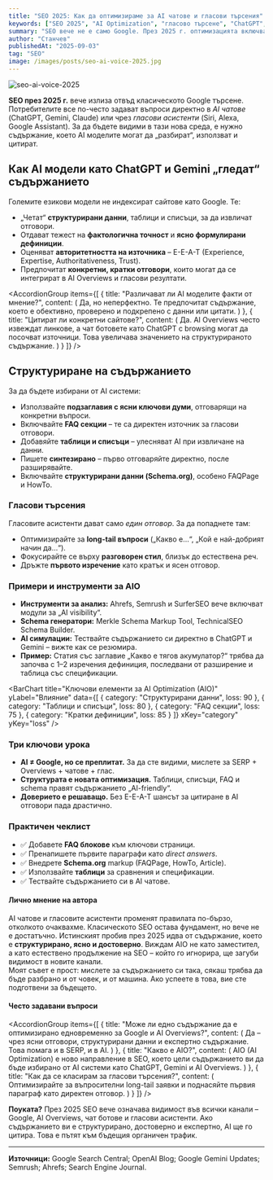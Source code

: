```yaml
---
title: "SEO 2025: Как да оптимизираме за AI чатове и гласови търсения"
keywords: ["SEO 2025", "AI Optimization", "гласово търсене", "ChatGPT", "Gemini", "AIO", "AI Overviews", "структурирано съдържание", "search intent", SEO оптимизация 2025, оптимизация за изкуствен интелект, гласово търсене, AI чатове, онлайн видимост]
summary: "SEO вече не е само Google. През 2025 г. оптимизацията включва AI чатове, гласови асистенти и AI Overviews. Как да структурираме съдържание, което тези системи използват и цитира?"
author: "Станчев"
publishedAt: "2025-09-03"
tag: "SEO"
image: /images/posts/seo-ai-voice-2025.jpg
---
```


![seo-ai-voice-2025](/images/posts/seo-ai-voice-2025.jpg)

<strong>SEO през 2025 г.</strong> вече излиза отвъд класическото Google търсене. Потребителите все по-често задават въпроси директно в <em>AI чатове</em> (ChatGPT, Gemini, Claude) или чрез <em>гласови асистенти</em> (Siri, Alexa, Google Assistant). За да бъдете видими в тази нова среда, е нужно съдържание, което AI моделите могат да „разбират“, използват и цитират.

<Feedback
  title="Важно"
  description="AIO – AI Optimization – става задължителна част от SEO стратегията. Ако през 2015 мислехме за keywords, през 2025 мислим за структурираност, фактическа точност и полезност."
/>

<h2 id="ai-modeli">Как AI модели като ChatGPT и Gemini „гледат“ съдържанието</h2>

Големите езикови модели не индексират сайтове като Google. Те:
- „Четат“ <strong>структурирани данни</strong>, таблици и списъци, за да извличат отговори.  
- Отдават тежест на <strong>фактологична точност</strong> и <strong>ясно формулирани дефиниции</strong>.  
- Оценяват <strong>авторитетността на източника</strong> – E-E-A-T (Experience, Expertise, Authoritativeness, Trust).  
- Предпочитат <strong>конкретни, кратки отговори</strong>, които могат да се интегрират в AI Overviews и гласови резултати.  

<AccordionGroup
  items={[
    {
      title: "Различават ли AI моделите факти от мнение?",
      content: (
        <Text onBackground="neutral-weak">
          Да, но неперфектно. Те предпочитат съдържание, което е обективно, проверено и подкрепено с данни или цитати.
        </Text>
      )
    },
    {
      title: "Цитират ли конкретни сайтове?",
      content: (
        <Text onBackground="neutral-weak">
          Да. AI Overviews често извеждат линкове, а чат ботовете като ChatGPT с browsing могат да посочват източници. Това увеличава значението на структурираното съдържание.
        </Text>
      )
    }
  ]}
/>

<h2 id="struktura">Структуриране на съдържанието</h2>

За да бъдете избирани от AI системи:
- Използвайте <strong>подзаглавия с ясни ключови думи</strong>, отговарящи на конкретни въпроси.  
- Включвайте <strong>FAQ секции</strong> – те са директен източник за гласови отговори.  
- Добавяйте <strong>таблици и списъци</strong> – улесняват AI при извличане на данни.  
- Пишете <strong>синтезирано</strong> – първо отговаряйте директно, после разширявайте.  
- Включвайте <strong>структурирани данни (Schema.org)</strong>, особено FAQPage и HowTo.  

<h3 id="voice">Гласови търсения</h3>

Гласовите асистенти дават само <em>един отговор</em>. За да попаднете там:
- Оптимизирайте за <strong>long-tail въпроси</strong> („Какво е…“, „Кой е най-добрият начин да…“).  
- Фокусирайте се върху <strong>разговорен стил</strong>, близък до естествена реч.  
- Дръжте <strong>първото изречение</strong> като кратък и ясен отговор.  

<h3 id="primeri">Примери и инструменти за AIO</h3>

- <strong>Инструменти за анализ:</strong> Ahrefs, Semrush и SurferSEO вече включват модули за „AI visibility“.  
- <strong>Schema генератори:</strong> Merkle Schema Markup Tool, TechnicalSEO Schema Builder.  
- <strong>AI симулации:</strong> Тествайте съдържанието си директно в ChatGPT и Gemini – вижте как се резюмира.  
- <strong>Пример:</strong> Статия със заглавие „Какво е тягов акумулатор?“ трябва да започва с 1–2 изречения дефиниция, последвани от разширение и таблица със спецификации.  

<BarChart
  title="Ключови елементи за AI Optimization (AIO)"
  yLabel="Влияние"
  data={[
    { category: "Структурирани данни", loss: 90 },
    { category: "Таблици и списъци", loss: 80 },
    { category: "FAQ секции", loss: 75 },
    { category: "Кратки дефиниции", loss: 85 }
  ]}
  xKey="category"
  yKey="loss"
/>

<h3 id="uroci">Три ключови урока</h3>

- <strong>AI ≠ Google, но се преплитат.</strong> За да сте видими, мислете за SERP + Overviews + чатове + глас.  
- <strong>Структурата е новата оптимизация.</strong> Таблици, списъци, FAQ и schema правят съдържанието „AI-friendly“.  
- <strong>Доверието е решаващо.</strong> Без E-E-A-T шансът за цитиране в AI отговори пада драстично.  

<h3 id="checklist">Практичен чеклист</h3>

- ✅ Добавете <strong>FAQ блокове</strong> към ключови страници.  
- ✅ Пренапишете първите параграфи като <em>direct answers</em>.  
- ✅ Внедрете <strong>Schema.org</strong> markup (FAQPage, HowTo, Article).  
- ✅ Използвайте <strong>таблици</strong> за сравнения и спецификации.  
- ✅ Тествайте съдържанието си в AI чатове.

<h4 id="lichno-mnenie">Лично мнение на автора</h4>

AI чатове и гласовите асистенти променят правилата по-бързо, отколкото очаквахме. 
Класическото SEO остава фундамент, но вече не е достатъчно. 
Истинският пробив през 2025 идва от съдържание, което е <strong>структурирано, ясно и достоверно</strong>. 
Виждам AIO не като заместител, а като естествено продължение на SEO – 
който го игнорира, ще загуби видимост в новите канали.  
Моят съвет е прост: мислете за съдържанието си така, сякаш трябва да бъде разбрано и от човек, и от машина. 
Ако успеете в това, вие сте подготвени за бъдещето.
  

<h4 id="faq">Често задавани въпроси</h4>

<AccordionGroup
  items={[
    {
      title: "Може ли едно съдържание да е оптимизирано едновременно за Google и AI Overviews?",
      content: (
        <Text onBackground="neutral-weak">
          Да – чрез ясни отговори, структурирани данни и експертно съдържание. Това помага и в SERP, и в AI.
        </Text>
      )
    },
    {
      title: "Какво е AIO?",
      content: (
        <Text onBackground="neutral-weak">
          AIO (AI Optimization) е ново направление в SEO, което цели съдържанието ви да бъде избирано от AI системи като ChatGPT, Gemini и AI Overviews.
        </Text>
      )
    },
    {
      title: "Как да се класирам за гласови търсения?",
      content: (
        <Text onBackground="neutral-weak">
          Оптимизирайте за въпросителни long-tail заявки и поднасяйте първия параграф като директен отговор.
        </Text>
      )
    }
  ]}
/>

<p><strong>Поуката?</strong> През 2025 SEO вече означава видимост във всички канали – Google, AI Overviews, чат ботове и гласови асистенти. Ако съдържанието ви е структурирано, достоверно и експертно, AI ще го цитира. Това е пътят към бъдещия органичен трафик.</p>

<hr />

<strong>Източници:</strong> Google Search Central; OpenAI Blog; Google Gemini Updates; Semrush; Ahrefs; Search Engine Journal.
